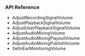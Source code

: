 <PlatformWrapper platform="unity">

### API Reference

- <Link to="{{Global.API_REF_UNITY_ROOT_VOICE_SDK}}/class_irtcengine.html#ariaid-title12">AdjustRecordingSignalVolume</Link>

- <Link to="{{Global.API_REF_UNITY_ROOT_VOICE_SDK}}/class_irtcengine.html#ariaid-title11">AdjustPlaybackSignalVolume</Link>

- <Link to="{{Global.API_REF_UNITY_ROOT_VOICE_SDK}}/class_irtcengine.html#ariaid-title13">AdjustUserPlaybackSignalVolume</Link>

- <Link to="{{Global.API_REF_UNITY_ROOT_VOICE_SDK}}/class_irtcengine.html#ariaid-title9">AdjustAudioMixingVolume</Link>

- <Link to="{{Global.API_REF_UNITY_ROOT_VOICE_SDK}}/class_irtcengine.html#ariaid-title7">AdjustAudioMixingPlayoutVolume</Link>

- <Link to="{{Global.API_REF_UNITY_ROOT_VOICE_SDK}}/class_irtcengine.html#ariaid-title8">AdjustAudioMixingPublishVolume</Link>

- <Link to="{{Global.API_REF_UNITY_ROOT_VOICE_SDK}}/class_irtcengine.html#ariaid-title145">SetInEarMonitoringVolume</Link>

</PlatformWrapper>